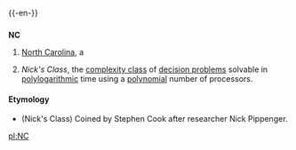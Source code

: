 {{-en-}}

==={{Abbreviation}}===
'''NC'''
#[[North Carolina]], a {{USstate}}
# {{comptheory}} ''Nick's Class'', the [[complexity class]] of [[decision problems]] solvable in [[polylogarithmic]] time using a [[polynomial]] number of processors.

====Etymology====
* (Nick's Class) Coined by Stephen Cook after researcher Nick Pippenger.

[[pl:NC]]